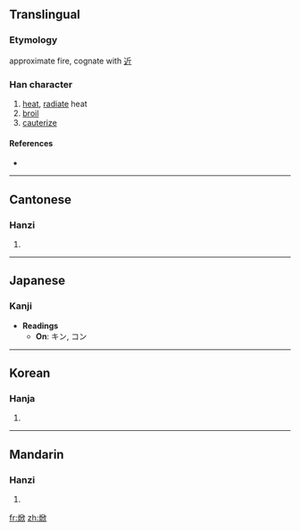 ==Translingual==

===Etymology===
approximate fire, cognate with [[近]]

===Han character===
{{Han char|rn=86|rad=火|as=08|sn=12|four=9788<sub>0</sub>|canj=火竹中人 (FHLO)}}

# [[heat]], [[radiate]] heat
# [[broil]]
# [[cauterize]]

====References====
* {{Han ref|kx=0674.230|dkj=19137|dj=1086.100|hdz=32209.180|uh=712E|ud=28974|bh=DA5C|bd=55900}}

----

==Cantonese==

===Hanzi===
{{yue-hanzi|jyut=|y=yan3}}

# {{defn|Cantonese|sort=火08}}

----

==Japanese==

===Kanji===
* '''Readings'''
** '''On''': キン, コン

----

==Korean==

===Hanja===
{{ko-hanja|hangeul=[[흔]]|eumhun=|rv=heun|mr=hŭn|y=hun}}

# {{defn|Korean|sort=火08}}

----

==Mandarin==

===Hanzi===
{{cmn-hanzi|pin=[[xìn]] ([[xin4]])|wg=hsin<sup>4</sup>}}

# {{defn|Mandarin|sort=火08}}

[[fr:焮]]
[[zh:焮]]